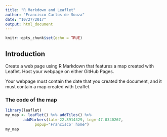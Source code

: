 ```yaml
---
title: "R Markdown and Leaflet"
author: "Francisco Carlos de Souza"
date: "10/27/2017"
output: html_document
---
```


```r
knitr::opts_chunk$set(echo = TRUE)
```

## Introduction
Create a web page using R Markdown that features a map created with Leaflet.
Host your webpage on either GitHub Pages.

Your webpage must contain the date that you created the document, and it must contain a map created with Leaflet.

### The code of the map

```r


library(leaflet)
my_map <- leaflet() %>% addTiles() %>%
        addMarkers(lat=-22.8914329, lng=-47.0340267, 
             popup="Francisco' home")
my_map




```
